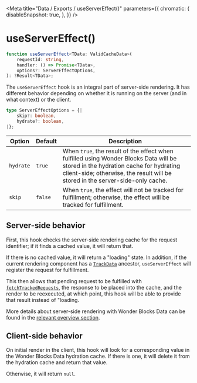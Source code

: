 
<Meta
    title="Data / Exports / useServerEffect()"
    parameters={{
        chromatic: {
            disableSnapshot: true,
        },
    }}
/>

# useServerEffect()

```ts
function useServerEffect<TData: ValidCacheData>(
    requestId: string,
    handler: () => Promise<TData>,
    options?: ServerEffectOptions,
): ?Result<TData>;
```

The `useServerEffect` hook is an integral part of server-side rendering. It has different behavior depending on whether it is running on the server (and in what context) or the client.

```ts
type ServerEffectOptions = {|
    skip?: boolean,
    hydrate?: boolean,
|};
```

| Option    | Default | Description                                                                                                                                                                                                        |
| --------- | ------- | ------------------------------------------------------------------------------------------------------------------------------------------------------------------------------------------------------------------ |
| `hydrate` | `true`  | When `true`, the result of the effect when fulfilled using Wonder Blocks Data will be stored in the hydration cache for hydrating client-side; otherwise, the result will be stored in the server-side-only cache. |
| `skip`    | `false` | When `true`, the effect will not be tracked for fulfillment; otherwise, the effect will be tracked for fulfillment.                                                                                                |

## Server-side behavior

First, this hook checks the server-side rendering cache for the request identifier; if it finds a cached value, it will return that.

If there is no cached value, it will return a "loading" state. In addition, if the current rendering component has a [`TrackData`](/docs/data-exports-trackdata--page) ancestor, `useServerEffect` will register the request for fulfillment.

This then allows that pending request to be fulfilled with [`fetchTrackedRequests`](/docs/data-exports-fetchtrackddatarequests--page), the response to be placed into the cache, and the render to be reexecuted, at which point, this hook will be able to provide that result instead of "loading.

More details about server-side rendering with Wonder Blocks Data can be found in the [relevant overview section](/docs/data-server-side-rendering-and-hydration--page).

## Client-side behavior

On initial render in the client, this hook will look for a corresponding value in the Wonder Blocks Data hydration cache. If there is one, it will delete it from the hydration cache and return that value.

Otherwise, it will return `null`.
